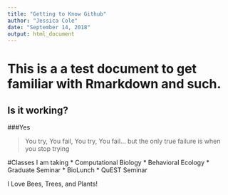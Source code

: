 ```yaml
---
title: "Getting to Know Github"
author: "Jessica Cole"
date: "September 14, 2018"
output: html_document
---
```


# This is a a test document to get familiar with Rmarkdown and such.

## Is it working?

###Yes

> You try, You fail, You try, You fail... but the only true failure is when you stop trying

#Classes I am taking
* Computational Biology
* Behavioral Ecology
* Graduate Seminar
* BioLunch
* QuEST Seminar

I Love Bees, Trees, and Plants!
